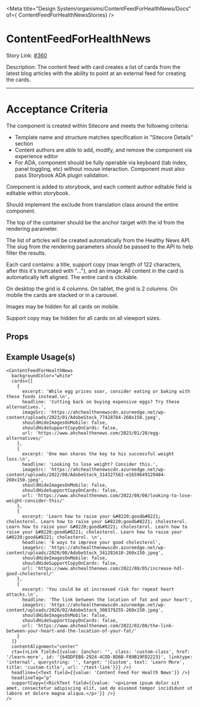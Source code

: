 
<Meta title="Design System/organisms/ContentFeedForHealthNews/Docs" of={ ContentFeedForHealthNewsStories} />

# ContentFeedForHealthNews

Story Link: [#360](https://github.com/ahc-digital/migration-planning-tracking/issues/360)

Description: The content feed with card creates a list of cards from the latest blog articles with the ability to point at an external feed for creating the cards.

---
# Acceptance Criteria
The component is created within Sitecore and meets the following criteria:

- Template name and structure matches specification in "Sitecore Details" section
- Content authors are able to add, modify, and remove the component via experience editor
- For ADA, component should be fully operable via keyboard (tab index, panel toggling, etc) without mouse interaction. Component must also pass Storybook ADA plugin validation.

Component is added to storybook, and each content author editable field is editable within storybook.

Should implement the exclude from translation class around the entire component.

The top of the container should be the anchor target with the id from the rendering parameter.

The list of articles will be created automatically from the Healthy News API. The slug from the rendering parameters should be passed to the API to help filter the results.

Each card contains: a title, support copy (max length of 122 characters, after this it's truncated with "..."), and an image. All content in the card is automatically left aligned. The entire card is clickable.

On desktop the grid is 4 columns. On tablet, the grid is 2 columns. On mobile the cards are stacked or in a carousel.

Images may be hidden for all cards on mobile.

Support copy may be hidden for all cards on all viewport sizes.

<Stories />

## Props
<Controls />


## Example Usage(s)
```tsx
<ContentFeedForHealthNews
  backgroundColor="white"
  cards={[
    {
      excerpt: 'While egg prices soar, consider eating or baking with these foods instead.\n',
      headline: 'Cutting back on buying expensive eggs? Try these alternatives.',
      imageSrc: 'https://ahchealthenewscdn.azureedge.net/wp-content/uploads/2023/01/AdobeStock_77428784-260x150.jpeg',
      shouldHideImagesOnMobile: false,
      shouldHideSupportCopyOnCards: false,
      url: 'https://www.ahchealthenews.com/2023/01/20/egg-alternatives/'
    },
    {
      excerpt: 'One man shares the key to his successful weight loss.\n',
      headline: 'Looking to lose weight? Consider this.',
      imageSrc: 'https://ahchealthenewscdn.azureedge.net/wp-content/uploads/2022/08/AdobeStock_314327563-e1659649129484-260x150.jpeg',
      shouldHideImagesOnMobile: false,
      shouldHideSupportCopyOnCards: false,
      url: 'https://www.ahchealthenews.com/2022/08/08/looking-to-lose-weight-consider-this/'
    },
    {
      excerpt: 'Learn how to raise your &#8220;good&#8221; cholesterol. Learn how to raise your &#8220;good&#8221; cholesterol. Learn how to raise your &#8220;good&#8221; cholesterol. Learn how to raise your &#8220;good&#8221; cholesterol. Learn how to raise your &#8220;good&#8221; cholesterol. \n',
      headline: '6 ways to improve your good cholesterol',
      imageSrc: 'https://ahchealthenewscdn.azureedge.net/wp-content/uploads/2020/08/AdobeStock_341281610-260x150.jpeg',
      shouldHideImagesOnMobile: false,
      shouldHideSupportCopyOnCards: false,
      url: 'https://www.ahchealthenews.com/2022/08/05/increase-hdl-good-cholesterol/'
    },
    {
      excerpt: 'You could be at increased risk for repeat heart attacks.\n',
      headline: 'The link between the location of fat and your heart',
      imageSrc: 'https://ahchealthenewscdn.azureedge.net/wp-content/uploads/2020/02/AdobeStock_308379255-260x150.jpeg',
      shouldHideImagesOnMobile: false,
      shouldHideSupportCopyOnCards: false,
      url: 'https://www.ahchealthenews.com/2022/02/08/the-link-between-your-heart-and-the-location-of-your-fat/'
    }
  ]}
  contentAlignment="center"
  cta={<Link field={{value: {anchor: '', class: 'custom-class', href: '/learn-more', id: '{64DDFEB8-2924-4CDD-8D6B-F89B19FD2223}', linktype: 'internal', querystring: '', target: '|Custom', text: 'Learn More', title: 'custom-title', url: '/test-link'}}} />}
  headline={<Text field={{value: 'Content Feed For Health News'}} />}
  headlineTag="p"
  supportCopy={<RichText field={{value: '<p>Lorem ipsum dolor sit amet, consectetur adipiscing elit, sed do eiusmod tempor incididunt ut labore et dolore magna aliqua.</p>'}} />}
/>
```
